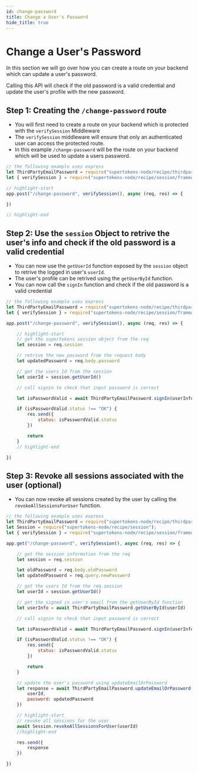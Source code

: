 ```yaml
---
id: change-password
title: Change a User's Password
hide_title: true
---
```



# Change a User's Password

In this section we will go over how you can create a route on your backend which can update a user's password.

Calling this API will check if the old password is a valid credential and update the user's profile with the new password.

## Step 1: Creating the `/change-password` route
- You will first need to create a route on your backend which is protected with the `verifySession` Middleware
- The `verifySession` middleware will ensure that only an authenticated user can access the protected route.
- In this example `/change-password` will be the route on your backend which will be used to update a users password.

<BackendSDKTabs>
<TabItem value="nodejs">

```jsx
// the following example uses express
let ThirdPartyEmailPassword = require("supertokens-node/recipe/thirdpartyemailpassword");
let { verifySession } = require("supertokens-node/recipe/session/framework/express");

// highlight-start
app.post("/change-password", verifySession(), async (req, res) => {

})

// highlight-end
```
</TabItem>
</BackendSDKTabs>


## Step 2: Use the `session` Object to retrive the user's info and check if the old password is a valid credential

- You can now use the `getUserId` function exposed by the `session` object to retrive the logged in user's `userId`.
- The user's profile can be retrived using the `getUserById` function.
- You can now call the `signIn` function and check if the old password is a valid credential

<BackendSDKTabs>
<TabItem value="nodejs">

```jsx
// the following example uses express
let ThirdPartyEmailPassword = require("supertokens-node/recipe/thirdpartyemailpassword");
let { verifySession } = require("supertokens-node/recipe/session/framework/express");

app.post("/change-password", verifySession(), async (req, res) => {

    // highlight-start
    // get the supertokens session object from the req
    let session = req.session

    // retrive the new password from the request body
    let updatedPassword = req.body.password

    // get the users Id from the session
    let userId = session.getUserId()

    // call signin to check that input password is correct

    let isPasswordValid = await ThirdPartyEmailPassword.signIn(userInfo.email, oldPassword)

    if (isPasswordValid.status !== "OK") {
        res.send({
            status: isPasswordValid.status
        })

        return
    }
    // highlight-end

})

```
</TabItem>
</BackendSDKTabs>

## Step 3: Revoke all sessions associated with the user (optional)

- You can now revoke all sessions created by the user by calling the `revokeAllSessionsForUser` function.

<BackendSDKTabs>
<TabItem value="nodejs">

```jsx
// the following example uses express
let ThirdPartyEmailPassword = require("supertokens-node/recipe/thirdpartyemailpassword");
let Session = require("supertokens-node/recipe/session");
let { verifySession } = require("supertokens-node/recipe/session/framework/express");

app.get("/change-password", verifySession(), async (req, res) => {

    // get the session information from the req
    let session = req.session

    let oldPassword = req.body.oldPassword
    let updatedPassword = req.query.newPassword

    // get the users Id from the req.session
    let userId = session.getUserId()

    // get the signed in user's email from the getUserById function
    let userInfo = await ThirdPartyEmailPassword.getUserById(userId)

    // call signin to check that input password is correct

    let isPasswordValid = await ThirdPartyEmailPassword.signIn(userInfo.email, oldPassword)

    if (isPasswordValid.status !== "OK") {
        res.send({
            status: isPasswordValid.status
        })

        return
    }

    // update the user's password using updateEmailOrPassword
    let response = await ThirdPartyEmailPassword.updateEmailOrPassword({
        userId,
        password: updatedPassword
    })

    // highlight-start
    // revoke all sessions for the user
    await Session.revokeAllSessionsForUser(userId)
    //highlight-end

    res.send({
        response
    })

})

```
</TabItem>
</BackendSDKTabs>